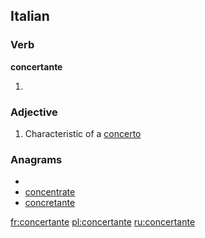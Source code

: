 ==Italian==

===Verb===
'''concertante'''

# {{present participle of|[[concertare#Italian|concertare]]|lang=it}}

===Adjective===
{{it-adj|concertant|e|i}}

#{{music}} Characteristic of a [[concerto]]

===Anagrams===
* {{alphagram|acceennortt}}
* [[concentrate#Italian|concentrate]]
* [[concretante#Italian|concretante]]

[[fr:concertante]]
[[pl:concertante]]
[[ru:concertante]]